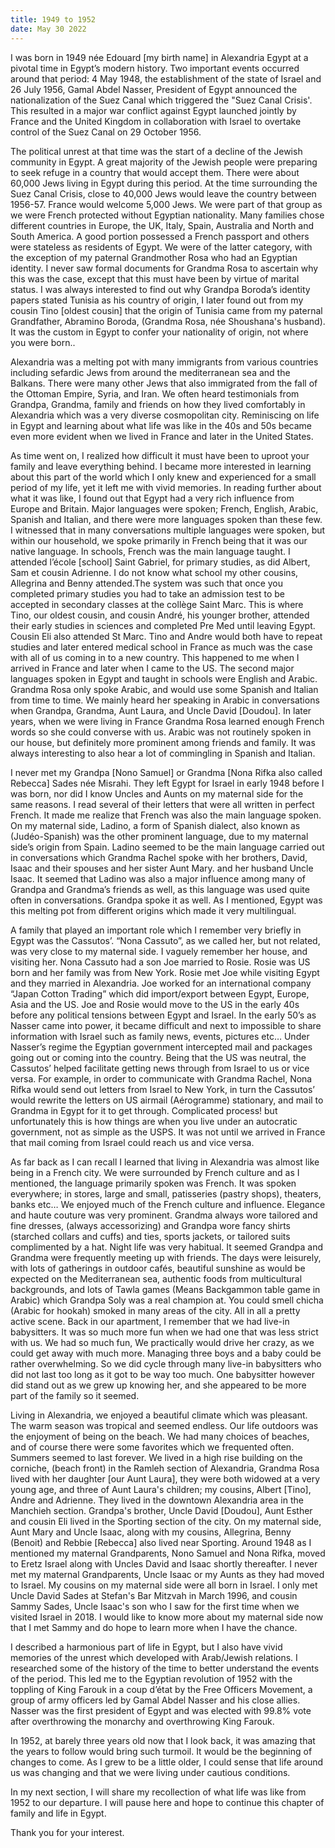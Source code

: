 ```yaml
---
title: 1949 to 1952
date: May 30 2022
---
```


I was born in 1949 née Edouard [my birth name] in Alexandria Egypt at a pivotal time in Egypt’s modern history. Two important events occurred around that period: 4 May 1948, the establishment of the state of Israel and 26 July 1956, Gamal Abdel Nasser, President of Egypt announced the nationalization of the Suez Canal which triggered the "Suez Canal Crisis'. This resulted in a major war conflict against Egypt launched jointly by France and the United Kingdom in collaboration with Israel to overtake control of the Suez Canal on 29 October 1956. 

The political unrest at that time was the start of a decline of the Jewish community in Egypt. 
A great majority of the Jewish people were preparing to seek refuge in a country that would accept them. There were about 60,000 Jews living in Egypt during this period. At the time surrounding the Suez Canal Crisis, close to 40,000 Jews would leave the country between 1956-57. France would welcome 5,000 Jews. We were part of that group as we were French protected without Egyptian nationality. Many families chose different countries in Europe, the UK, Italy, Spain, Australia and North and South America. 
A good portion possessed a French passport and others were stateless as residents of Egypt. We were of the latter category, with the exception of my paternal Grandmother Rosa who had an Egyptian identity. 
I never saw formal documents for Grandma Rosa to ascertain why this was the case, except that this must have been by virtue of marital status. 
I was always interested to find out why Grandpa Boroda’s identity papers stated Tunisia as his country of origin, I later found out from my cousin Tino [oldest cousin] that the origin of Tunisia came from my paternal Grandfather, Abramino Boroda, (Grandma Rosa, née Shoushana's husband). It was the custom in Egypt to confer your nationality of origin, not where you were born.. 

Alexandria was a melting pot with many immigrants from various countries including sefardic Jews from around the mediterranean sea and the Balkans. There were many other Jews that also immigrated from the fall of the Ottoman Empire, Syria, and Iran. 
We often heard testimonials from Grandpa, Grandma, family and friends on how they lived comfortably in Alexandria which was a very diverse cosmopolitan city.  Reminiscing on life in Egypt and learning about what life was like in the 40s and 50s became even more evident when we lived in France and later in the United States. 

As time went on, I realized how difficult it must have been to uproot your family and leave everything behind. I became more interested in learning about this part of the world which I only knew and experienced for a small period of my life, yet it left me with vivid memories. 
In reading further about what it was like, I found out that Egypt had a very rich influence from Europe and Britain. Major languages were spoken; French, English, Arabic, Spanish and Italian, and there were more languages spoken than these few. I witnessed that in many conversations multiple languages were spoken, but within our household, we spoke primarily in French being that it was our native language. 
In schools, French was the main language taught. I attended l’école [school] Saint Gabriel, for primary studies, as did Albert, Sam et cousin Adrienne. I do not know what school my other cousins, Allegrina and Benny attended.The system was such that once you completed primary studies you had to take an admission test to be accepted in secondary classes at the collège Saint Marc. This is where Tino, our oldest cousin, and cousin André, his younger brother, attended their early studies in sciences and completed Pre Med until leaving Egypt. Cousin Eli also attended St Marc. Tino and Andre would both have to repeat studies and later entered medical school in France as much was the case with all of us coming in to a new country. This happened to me when I arrived in France and later when I came to the US. The second major languages spoken in Egypt and taught in schools were English and Arabic. Grandma Rosa only spoke Arabic, and would use some Spanish and Italian from time to time. We mainly heard her speaking in Arabic in conversations when Grandpa, Grandma, Aunt Laura, and Uncle David [Doudou]. In later years, when we were  living in France Grandma Rosa learned enough French words so she could converse with us. Arabic was not routinely spoken in our house, but definitely more prominent among friends and family. It was always interesting to also hear a lot of commingling in Spanish and Italian.

I never met my Grandpa [Nono Samuel] or Grandma [Nona Rifka also called Rebecca] Sades née Misrahi. They left Egypt for Israel in early 1948 before I was born, nor did I know Uncles and Aunts on my maternal side for the same reasons. I read several of their letters that were all written in perfect French. It made me realize that French was also the main language spoken. On my maternal side, Ladino, a form of Spanish dialect, also known as (Judéo-Spanish) was the other prominent language, due to my maternal side’s origin from Spain. Ladino seemed to be the main language carried out in conversations which Grandma Rachel spoke with her brothers, David, Isaac and their spouses and her sister Aunt Mary. and her husband Uncle Isaac. It seemed that Ladino was also a major influence among many of Grandpa and Grandma’s friends as well, as this language was used quite often in conversations. Grandpa spoke it as well. As I mentioned, Egypt was this melting pot from different origins which made it very multilingual.

A family that played an important role which I remember very briefly in Egypt was the Cassutos’. “Nona Cassuto”, as we called her, but not related, was very close to my maternal side. I vaguely remember her house, and visiting her. Nona Cassuto had a son Joe married to Rosie. Rosie was US born and her family was from New York. Rosie met Joe while visiting Egypt and they married in Alexandria. Joe worked for an international company “Japan Cotton Trading” which did import/export between Egypt, Europe, Asia and the US. Joe and Rosie would move to the US in the early 40s before any political tensions between Egypt and Israel. In the early 50’s as Nasser came into power, it became difficult and next to impossible to share information with Israel such as family news, events, pictures etc… Under Nasser’s regime the Egyptian government intercepted mail and packages going out or coming into the country.  Being that the US was neutral, the Cassutos’ helped facilitate getting news through from Israel to us or vice versa. For example, in order to communicate with Grandma Rachel, Nona Rifka would send out letters from Israel to New York, in turn the Cassutos’ would rewrite the letters on US airmail (Aérogramme) stationary, and mail to Grandma in Egypt for it to get through. Complicated process! but unfortunately this is how things are when you live under an autocratic government, not as simple as the USPS. It was not until we arrived in France that mail coming from Israel could reach us and vice versa. 

As far back as I can recall I learned that living in Alexandria was almost like being in a French city. We were surrounded by French culture and as I mentioned, the language primarily spoken was French. It was spoken everywhere; in stores, large and small, patisseries (pastry shops), theaters, banks etc… We enjoyed much of the French culture and influence. Elegance and haute couture was very prominent. Grandma always wore tailored and fine dresses, (always accessorizing) and Grandpa wore  fancy shirts (starched collars and cuffs) and ties, sports jackets, or tailored suits complimented by a hat. Night life was very habitual. It seemed Grandpa and Grandma were frequently meeting up with friends. The days were leisurely, with lots of gatherings in outdoor cafés, beautiful sunshine as would be expected on the Mediterranean sea, authentic foods from multicultural backgrounds, and lots of Tawla games (Means Backgammon table game in Arabic) which Grandpa Soly was a real champion at. You could smell chicha (Arabic for hookah) smoked in many areas of the city. All in all a pretty active scene. Back in our apartment, I remember that we had live-in babysitters. It was so much more fun when we had one that was less strict with us. We had so much fun, We practically would drive her crazy, as we could get away with much more. Managing three boys and a baby could be rather overwhelming. So we did cycle through many live-in babysitters who did not last too long as it got to be way too much. One babysitter however did stand out as we grew up knowing her, and she appeared to be more part of the family so it seemed. 

Living in Alexandria, we enjoyed a beautiful climate which was pleasant. The warm season was tropical and seemed endless. Our life outdoors was the enjoyment of being on the beach. We had many choices of beaches, and of course there were some favorites which we frequented often. Summers seemed to last forever. We lived in a high rise building on the corniche, (beach front) in the Ramleh section of Alexandria, Grandma Rosa lived with her daughter [our Aunt Laura], they were both widowed at a very young age, and three of Aunt Laura's children; my cousins, Albert [Tino], Andre and Adrienne. They lived in the downtown Alexandria area in the Manchieh section. Grandpa's brother, Uncle David [Doudou], Aunt Esther and cousin Eli lived in the Sporting section of the city. On my maternal side, Aunt Mary and Uncle Isaac, along with my cousins, Allegrina, Benny (Benoit) and Rebbie [Rebecca] also lived near Sporting. Around 1948 as I mentioned my maternal Grandparents, Nono Samuel and Nona Rifka, moved to Eretz Israel along with Uncles David and Isaac shortly thereafter. I never met my maternal Grandparents, Uncle  Isaac or my Aunts as they had moved to Israel. My cousins on my maternal side were all born in Israel. I only met Uncle David Sades at Stefan's Bar Mitzvah in March 1996, and cousin Sammy Sades, Uncle Isaac's son who I saw for the first time when we visited Israel in 2018. I would like to know more about my maternal side now that I met Sammy and do hope to learn more when I have the chance.

I described a harmonious part of life in Egypt, but I also have vivid memories of the unrest which developed with Arab/Jewish relations. I researched some of the history of the time to better understand the events of the period. This led me to the Egyptian revolution of 1952 with the toppling of King Farouk in a coup d’état by the Free Officers Movement, a group of army officers led by Gamal Abdel Nasser and his close allies. Nasser was the first president of Egypt and was elected with 99.8% vote after overthrowing the monarchy and overthrowing King Farouk. 

In 1952, at barely three years old now that I look back, it was amazing that the years to follow would bring such turmoil. It would be the beginning of changes to come. As I grew to be a little older, I could sense that life around us was changing and that we were living under cautious conditions. 

In my next section, I will share my recollection of what life was like from 1952 to our departure. I will pause here and hope to continue this chapter of family and life in Egypt.

Thank you for your interest.

